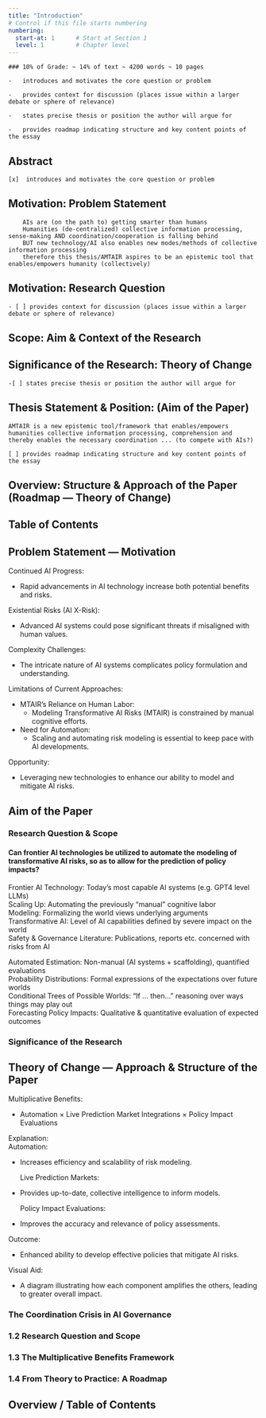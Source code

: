 ```yaml
---
title: "Introduction"
# Control if this file starts numbering
numbering:
  start-at: 1      # Start at Section 1
  level: 1         # Chapter level
---
```


```         
### 10% of Grade: ~ 14% of text ~ 4200 words ~ 10 pages

-   introduces and motivates the core question or problem

-   provides context for discussion (places issue within a larger debate or sphere of relevance)

-   states precise thesis or position the author will argue for

-   provides roadmap indicating structure and key content points of the essay

```

## Abstract

```{=html}
<!-- A concise overview highlighting the project's integration of frontier AI, Bayesian networks, and prediction markets to create a scalable framework for evaluating AI governance policies.
Emphasize both technical contributions and policy relevance. -->
```

`[x]  introduces and motivates the core question or problem`

## Motivation: Problem Statement

```         
    AIs are (on the path to) getting smarter than humans
    Humanities (de-centralized) collective information processing, sense-making AND coordination/cooperation is falling behind
    BUT new technology/AI also enables new modes/methods of collective information processing
    therefore this thesis/AMTAIR aspires to be an epistemic tool that enables/empowers humanity (collectively)
```

## Motivation: Research Question

`- [ ] provides context for discussion (places issue within a larger debate or sphere of relevance)`

## Scope: Aim & Context of the Research

## Significance of the Research: Theory of Change

`-[ ] states precise thesis or position the author will argue for`

## Thesis Statement & Position: (Aim of the Paper)

`AMTAIR is a new epistemic tool/framework that enables/empowers humanities collective information processing, comprehension and thereby enables the necessary coordination ... (to compete with AIs?)`

`[ ] provides roadmap indicating structure and key content points of the essay`

## Overview: Structure & Approach of the Paper (Roadmap --- Theory of Change)

## Table of Contents

## Problem Statement — Motivation

Continued AI Progress:

-   Rapid advancements in AI technology increase both potential benefits and risks.

Existential Risks (AI X-Risk):

-   Advanced AI systems could pose significant threats if misaligned with human values.

Complexity Challenges:

-   The intricate nature of AI systems complicates policy formulation and understanding.

Limitations of Current Approaches:

-   MTAIR’s Reliance on Human Labor:
    -   Modeling Transformative AI Risks (MTAIR) is constrained by manual cognitive efforts.\
-   Need for Automation:
    -   Scaling and automating risk modeling is essential to keep pace with AI developments.

Opportunity:

-   Leveraging new technologies to enhance our ability to model and mitigate AI risks.

## Aim of the Paper

### Research Question & Scope

#### Can frontier AI technologies be utilized to automate the modeling of transformative AI risks, so as to allow for the prediction of policy impacts?

Frontier AI Technology: Today’s most capable AI systems (e.g. GPT4 level LLMs)\
Scaling Up: Automating the previously “manual” cognitive labor\
Modeling: Formalizing the world views underlying arguments\
Transformative AI: Level of AI capabilities defined by severe impact on the world\
Safety & Governance Literature: Publications, reports etc. concerned with risks from AI

Automated Estimation: Non-manual (AI systems + scaffolding), quantified evaluations\
Probability Distributions: Formal expressions of the expectations over future worlds\
Conditional Trees of Possible Worlds: “If … then…” reasoning over ways things may play out\
Forecasting Policy Impacts: Qualitative & quantitative evaluation of expected outcomes

### Significance of the Research

## Theory of Change — Approach & Structure of the Paper

Multiplicative Benefits:

-   Automation × Live Prediction Market Integrations × Policy Impact Evaluations

Explanation:\
Automation:

-   Increases efficiency and scalability of risk modeling.

    Live Prediction Markets:

-   Provides up-to-date, collective intelligence to inform models.

    Policy Impact Evaluations:

-   Improves the accuracy and relevance of policy assessments.

Outcome:

-   Enhanced ability to develop effective policies that mitigate AI risks.

Visual Aid:

-   A diagram illustrating how each component amplifies the others, leading to greater overall impact.

### The Coordination Crisis in AI Governance

<!-- Frame the problem as one of coordination failure rather than merely technical challenge. Highlight how even with substantial resources and attention, AI governance efforts remain fragmented and inefficient due to lack of systematic modeling approaches. -->

### 1.2 Research Question and Scope

<!-- Primary research question: "Can frontier AI technologies be utilized to automate the modeling of transformative AI risks, enabling robust prediction of policy impacts?" Define boundaries of inquiry, focusing on formal modeling of existential risks from transformative AI. -->

### 1.3 The Multiplicative Benefits Framework

<!-- Establish the central thesis that the combination of (1) automated extraction, (2) prediction market integration, and (3) formal policy evaluation creates multiplicative rather than merely additive benefits for AI governance. This section sets up the theoretical foundation for the entire paper. -->

### 1.4 From Theory to Practice: A Roadmap

<!-- Preview the paper's structure, explaining how each section builds toward a practical implementation of the framework. Emphasize both theoretical rigor and practical utility. -->

## Overview / Table of Contents
